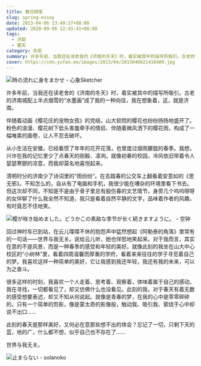 ```yaml
---
title: 春日随笔
slug: spring-essay
date: 2013-04-06 13:49:27+08:00
updated: 2020-09-06 12:43:41+08:00
tags:
  - 济南
  - 春天
category: 杂思
summary: 许多年前，当我还在读老舍的《济南的冬天》时，着实被其中的描写所吸引。古老的济南城配上半点烟雪的“水墨画”成了我的一种向往，我在想象着，这，就是济南。
cover: https://cdn.yufan.me/images/2013/04/2013040621410400.jpg
---
```


![時の流れに身をまかせ - 心象Sketcher](https://cdn.yufan.me/images/2013/04/2013040621452600.jpg)

<MusicPlayer id={2014036735} />

许多年前，当我还在读老舍的《济南的冬天》时，着实被其中的描写所吸引。古老的济南城配上半点烟雪的“水墨画”成了我的一种向往，我在想象着，这，就是济南。

伴随着动画《樱花庄的宠物女孩》的完结，山大软院的樱花也纷纷扬扬地盛开了。粉色的浪漫、樱花树下低头害羞牵手的情侣、伴随着微风洒下的樱花雨，构成了一幅唯美的画卷，让人不忍去破坏。

从小生活在安徽，已经看惯了年年的花开花落，也曾度过烟雨朦胧的春季。我想，兴许在我的记忆里少了点春天的刚毅、凛冽。就像初春的校园，冷风依旧带着令人瑟瑟寒颤的凉意，而我却莫名地喜悦起来。

清明时分的济南少了诗词里的“雨纷纷”。在去踏春的公交车上翻看着安意如的《思无邪》。不知怎么的，自从有了电脑和手机，我很少能在嘈杂的环境里看下书去。但这次却不同，不知是不是由于骨子里总有股伤春的文艺情节，身旁几个呜呜呀呀的女伴聊了什么我全然不知道，我只是看着自然平静的文字，品味着作者的风趣，有时竟忍不住地笑。

![樱が咲き始めました。どうかこの素敌な季节が长く続きますように。 - 空钟](https://cdn.yufan.me/images/2013/04/2013040621510000.jpg)

回过神时车已到站，在云儿喋喋不休的抱怨声中猛然想起《阿勒泰的角落》里常有的一句话——世界与我无关。说给云儿听，她也佯怒地笑起来。对于我而言，其实在意的不是风景，而是一种春季的感受和年轻的美好。就像此刻的我坐在山大中心校区的“小树林”里，看着四周温馨而厚重的学府，看着来来往往的学子寻觅着自己的梦。我喜欢这样一种简单的美好，它让我感到我还年轻，我还有我的未来，可以为之奋斗。

很多这样的时刻，我喜欢一个人走着、思考着、观察着，体味着属于自己的感动。我在寻找，一切都看见了，却又仿佛什么也没看见。此刻的我，对于春天有着无数的感受想要表述，却又不知从何说起。就像是青春的梦，在我的心中是零零碎碎的，只有一个简单的剪影，像是蒙太奇的影像般，触动我、吸引我、萦绕于心中却说不出口……

此刻的春天是那样美好，又何必在意那些想不出的体会？忘记了一切，只剩下天的蓝，地的广，什么都不想，似乎自己也不存在了……

世界与我无关。

![止まらない - solanoko](https://cdn.yufan.me/images/2013/04/2013040621482300.jpg)
